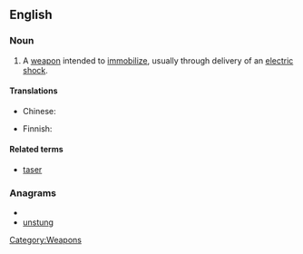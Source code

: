 ==English==

===Noun===
{{en-noun}}

# A [[weapon]] intended to [[immobilize]], usually through delivery of an [[electric shock]].

====Translations====
{{trans-top|weapon intended to immobilize}}
* Chinese:
*: {{trreq|Mandarin}}
{{trans-mid}}
* Finnish: {{t-|fi|tyrmäysase}}
{{trans-bottom}}

====Related terms====
*[[taser]]

===Anagrams===
* {{alphagram|gnnstuu}}
* [[unstung#English|unstung]]

[[Category:Weapons]]